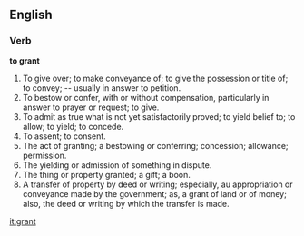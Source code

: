 ==English==

===Verb===

'''to grant'''

#To give over; to make conveyance of; to give the possession or title of; to convey; -- usually in answer to petition.
#To bestow or confer, with or without compensation, particularly in answer to prayer or request; to give.
#To admit as true what is not yet satisfactorily proved; to yield belief to; to allow; to yield; to concede.
#To assent; to consent.
#The act of granting; a bestowing or conferring; concession; allowance; permission.
#The yielding or admission of something in dispute.
#The thing or property granted; a gift; a boon.
#A transfer of property by deed or writing; especially, au appropriation or conveyance made by the government; as, a grant of land or of money; also, the deed or writing by which the transfer is made.

[[it:grant]]